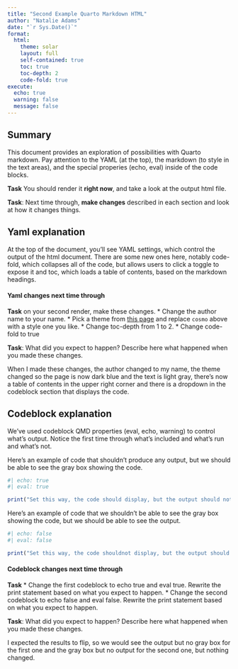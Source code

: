 ```yaml
---
title: "Second Example Quarto Markdown HTML"
author: "Natalie Adams"
date: "`r Sys.Date()`"
format:
  html:
    theme: solar
    layout: full
    self-contained: true
    toc: true
    toc-depth: 2
    code-fold: true
execute: 
  echo: true
  warning: false
  message: false
---
```


## Summary

This document provides an exploration of possibilities with Quarto markdown. Pay attention to the YAML (at the top), the markdown (to style in the text areas), and the special properies (echo, eval) inside of the code blocks.

**Task** You should render it **right now**, and take a look at the output html file. 

**Task**: Next time through, **make changes** described in each section and look at how it changes things.


## Yaml explanation

At the top of the document, you'll see YAML settings, which control the output of the html document.  There are some new ones here, notably code-fold, which collapses all of the code, but allows users to click a toggle to expose it and toc, which loads a table of contents, based on the markdown headings.  

#### Yaml changes next time through

**Task** on your second render, make these changes.
* Change the author name to your name.
* Pick a theme from [this page](https://quarto.org/docs/output-formats/html-themes.html) and replace `cosmo` above with a style one you like. 
* Change toc-depth from 1 to 2. 
* Change code-fold to true

**Task**: What did you expect to happen? Describe here what happened when you made these changes. 

When I made these changes, the author changed to my name, the theme changed so the page is now dark blue and the text is light gray, there's now a table of contents in the upper right corner and there is a dropdown in the codeblock section that displays the code.

## Codeblock explanation

We've used codeblock QMD properties (eval, echo, warning) to control what's output. Notice the first time through what's included and what's run and what's not.

Here's an example of code that shouldn't produce any output, but we should be able to see the gray box showing the code. 

```r
#| echo: true
#| eval: true

print("Set this way, the code should display, but the output should not show up on render")

```

Here's an example of code that we shouldn't be able to see the gray box showing the code, but we should be able to see the output. 

```r
#| echo: false
#| eval: false

print("Set this way, the code shouldnot display, but the output should be visible on render")

```

#### Codeblock changes next time through

**Task**
* Change the first codeblock to echo true and eval true. Rewrite the print statement based on what you expect to happen.
* Change the second codeblock to echo false and eval false. Rewrite the print statement based on what you expect to happen.

**Task**: What did you expect to happen? Describe here what happened when you made these changes. 

I expected the results to flip, so we would see the output but no gray box for the first one and the gray box but no output for the second one, but nothing changed.

